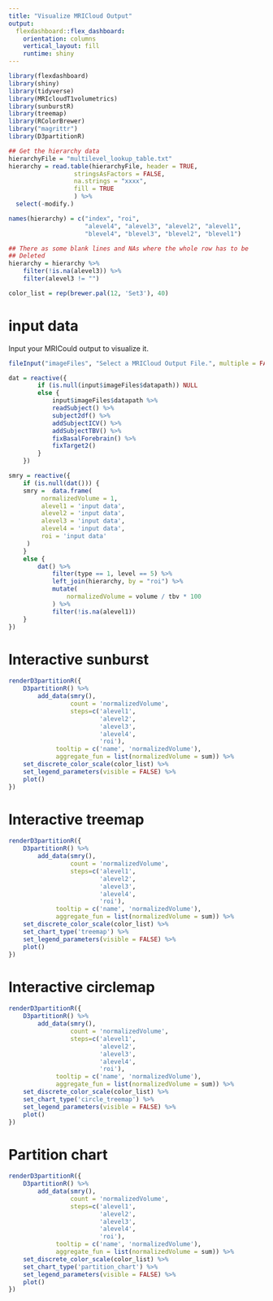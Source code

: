 ```yaml
---
title: "Visualize MRICloud Output"
output: 
  flexdashboard::flex_dashboard:
    orientation: columns
    vertical_layout: fill
    runtime: shiny
---
```


```r
library(flexdashboard)
library(shiny)
library(tidyverse)
library(MRIcloudT1volumetrics)
library(sunburstR)
library(treemap)
library(RColorBrewer)
library("magrittr")
library(D3partitionR)
```

```r
## Get the hierarchy data
hierarchyFile = "multilevel_lookup_table.txt"
hierarchy = read.table(hierarchyFile, header = TRUE, 
                  stringsAsFactors = FALSE, 
                  na.strings = "xxxx",
                  fill = TRUE
                  ) %>% 
  select(-modify.) 

names(hierarchy) = c("index", "roi", 
                     "alevel4", "alevel3", "alevel2", "alevel1",
                     "blevel4", "blevel3", "blevel2", "blevel1")

## There as some blank lines and NAs where the whole row has to be 
## Deleted
hierarchy = hierarchy %>% 
    filter(!is.na(alevel3)) %>% 
    filter(alevel3 != "")

color_list = rep(brewer.pal(12, 'Set3'), 40)
```

input data {.sidebar}
===

Input your MRICould output to visualize it.
```r

fileInput("imageFiles", "Select a MRICloud Output File.", multiple = FALSE)

dat = reactive({
        if (is.null(input$imageFiles$datapath)) NULL
        else {
            input$imageFiles$datapath %>% 
            readSubject() %>%
            subject2df() %>%
            addSubjectICV() %>%
            addSubjectTBV() %>%
            fixBasalForebrain() %>%
            fixTarget2()
        }
    })

smry = reactive({
    if (is.null(dat())) {
    smry =  data.frame(
         normalizedVolume = 1,
         alevel1 = 'input data',
         alevel2 = 'input data',
         alevel3 = 'input data', 
         alevel4 = 'input data', 
         roi = 'input data'
     )   
    }
    else {
        dat() %>% 
            filter(type == 1, level == 5) %>%
            left_join(hierarchy, by = "roi") %>%
            mutate(
                normalizedVolume = volume / tbv * 100
            ) %>%
            filter(!is.na(alevel1))
    }
})

```

Interactive sunburst
===
```r
renderD3partitionR({
    D3partitionR() %>%
        add_data(smry(),
                 count = 'normalizedVolume',
                 steps=c('alevel1',
                         'alevel2', 
                         'alevel3', 
                         'alevel4', 
                         'roi'),
             tooltip = c('name', 'normalizedVolume'),
             aggregate_fun = list(normalizedVolume = sum)) %>%
    set_discrete_color_scale(color_list) %>%
    set_legend_parameters(visible = FALSE) %>%
    plot()
})
```


Interactive treemap
===
```r
renderD3partitionR({
    D3partitionR() %>%
        add_data(smry(),
                 count = 'normalizedVolume',
                 steps=c('alevel1',
                         'alevel2', 
                         'alevel3', 
                         'alevel4', 
                         'roi'),
             tooltip = c('name', 'normalizedVolume'),
             aggregate_fun = list(normalizedVolume = sum)) %>%
    set_discrete_color_scale(color_list) %>%
    set_chart_type('treemap') %>%
    set_legend_parameters(visible = FALSE) %>%
    plot()
})
```


Interactive circlemap
===
```r
renderD3partitionR({
    D3partitionR() %>%
        add_data(smry(),
                 count = 'normalizedVolume',
                 steps=c('alevel1',
                         'alevel2', 
                         'alevel3', 
                         'alevel4', 
                         'roi'),
             tooltip = c('name', 'normalizedVolume'),
             aggregate_fun = list(normalizedVolume = sum)) %>%
    set_discrete_color_scale(color_list) %>%
    set_chart_type('circle_treemap') %>%
    set_legend_parameters(visible = FALSE) %>%
    plot()
})
```

Partition chart
===
```r
renderD3partitionR({
    D3partitionR() %>%
        add_data(smry(),
                 count = 'normalizedVolume',
                 steps=c('alevel1',
                         'alevel2', 
                         'alevel3', 
                         'alevel4', 
                         'roi'),
             tooltip = c('name', 'normalizedVolume'),
             aggregate_fun = list(normalizedVolume = sum)) %>%
    set_discrete_color_scale(color_list) %>%
    set_chart_type('partition_chart') %>%
    set_legend_parameters(visible = FALSE) %>%
    plot()
})
```

